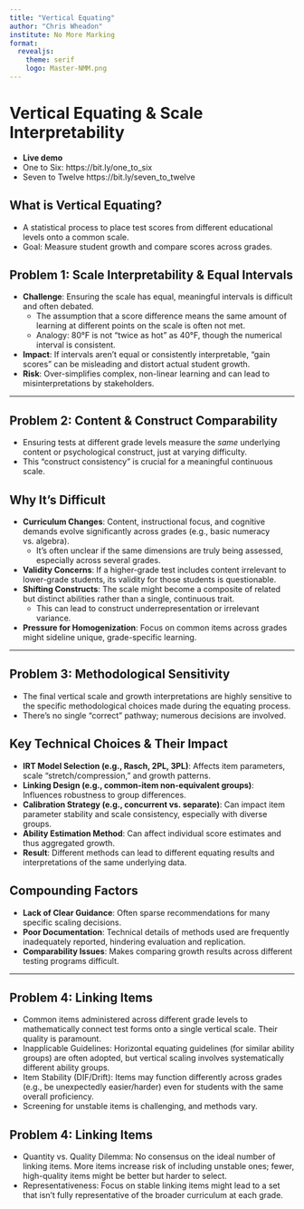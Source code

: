 ```yaml
---
title: "Vertical Equating"
author: "Chris Wheadon"
institute: No More Marking
format:
  revealjs:
    theme: serif
    logo: Master-NMM.png
---
```


# Vertical Equating & Scale Interpretability

* **Live demo**
* One to Six: https://bit.ly/one_to_six
* Seven to Twelve https://bit.ly/seven_to_twelve


## What is Vertical Equating?
*   A statistical process to place test scores from different educational levels onto a common scale.
*   Goal: Measure student growth and compare scores across grades.

## Problem 1: Scale Interpretability & Equal Intervals
*   **Challenge**: Ensuring the scale has equal, meaningful intervals is difficult and often debated.
    *   The assumption that a score difference means the same amount of learning at different points on the scale is often not met.
    *   Analogy: 80°F is not "twice as hot" as 40°F, though the numerical interval is consistent.
*   **Impact**: If intervals aren't equal or consistently interpretable, "gain scores" can be misleading and distort actual student growth.
*   **Risk**: Over-simplifies complex, non-linear learning and can lead to misinterpretations by stakeholders.

---

## Problem 2: Content & Construct Comparability
*   Ensuring tests at different grade levels measure the *same* underlying content or psychological construct, just at varying difficulty.
*   This "construct consistency" is crucial for a meaningful continuous scale.

## Why It's Difficult
*   **Curriculum Changes**: Content, instructional focus, and cognitive demands evolve significantly across grades (e.g., basic numeracy vs. algebra).
    *   It's often unclear if the same dimensions are truly being assessed, especially across several grades.
*   **Validity Concerns**: If a higher-grade test includes content irrelevant to lower-grade students, its validity for those students is questionable.
*   **Shifting Constructs**: The scale might become a composite of related but distinct abilities rather than a single, continuous trait.
    *   This can lead to construct underrepresentation or irrelevant variance.
*   **Pressure for Homogenization**: Focus on common items across grades might sideline unique, grade-specific learning.

---

## Problem 3: Methodological Sensitivity

*   The final vertical scale and growth interpretations are highly sensitive to the specific methodological choices made during the equating process.
*   There's no single "correct" pathway; numerous decisions are involved.

## Key Technical Choices & Their Impact
*   **IRT Model Selection (e.g., Rasch, 2PL, 3PL)**: Affects item parameters, scale "stretch/compression," and growth patterns.
*   **Linking Design (e.g., common-item non-equivalent groups)**: Influences robustness to group differences.
*   **Calibration Strategy (e.g., concurrent vs. separate)**: Can impact item parameter stability and scale consistency, especially with diverse groups.
*   **Ability Estimation Method**: Can affect individual score estimates and thus aggregated growth.
*   **Result**: Different methods can lead to different equating results and interpretations of the same underlying data.

## Compounding Factors
*   **Lack of Clear Guidance**: Often sparse recommendations for many specific scaling decisions.
*   **Poor Documentation**: Technical details of methods used are frequently inadequately reported, hindering evaluation and replication.
*   **Comparability Issues**: Makes comparing growth results across different testing programs difficult.

---

## Problem 4: Linking Items
*   Common items administered across different grade levels to mathematically connect test forms onto a single vertical scale. Their quality is paramount.
* Inapplicable Guidelines: Horizontal equating guidelines (for similar ability groups) are often adopted, but vertical scaling involves systematically different ability groups. 
* Item Stability (DIF/Drift): Items may function differently across grades (e.g., be unexpectedly easier/harder) even for students with the same overall proficiency. 
* Screening for unstable items is challenging, and methods vary.

## Problem 4: Linking Items

* Quantity vs. Quality Dilemma: No consensus on the ideal number of linking items. More items increase risk of including unstable ones; fewer, high-quality items might be better but harder to select. 
* Representativeness: Focus on stable linking items might lead to a set that isn't fully representative of the broader curriculum at each grade. 
